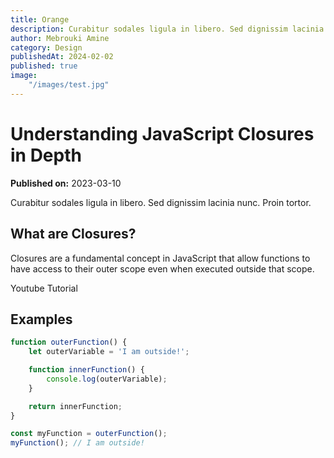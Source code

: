 ```yaml
---
title: Orange
description: Curabitur sodales ligula in libero. Sed dignissim lacinia nunc. Proin tortor. 
author: Mebrouki Amine
category: Design
publishedAt: 2024-02-02
published: true
image: 
    "/images/test.jpg"
---
```


# Understanding JavaScript Closures in Depth

**Published on:** 2023-03-10

Curabitur sodales ligula in libero. Sed dignissim lacinia nunc. Proin tortor. 

## What are Closures?

Closures are a fundamental concept in JavaScript that allow functions to have access to their outer scope even when executed outside that scope.

Youtube Tutorial

<Youtube id="XpD553fmO9o" />

## Examples

```javascript
function outerFunction() {
    let outerVariable = 'I am outside!';

    function innerFunction() {
        console.log(outerVariable);
    }

    return innerFunction;
}

const myFunction = outerFunction();
myFunction(); // I am outside!
